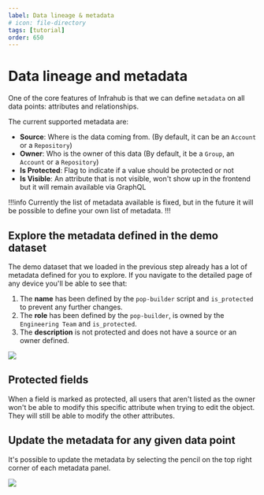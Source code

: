```yaml
---
label: Data lineage & metadata
# icon: file-directory
tags: [tutorial]
order: 650
---
```


# Data lineage and metadata

One of the core features of Infrahub is that we can define `metadata` on all data points: attributes and relationships.

The current supported metadata are:

- **Source**: Where is the data coming from. (By default, it can be an `Account` or a `Repository`)
- **Owner**: Who is the owner of this data (By default, it be a `Group`, an `Account` or a `Repository`)
- **Is Protected**: Flag to indicate if a value should be protected or not
- **Is Visible**: An attribute that is not visible, won't show up in the frontend but it will remain available via GraphQL

!!!info
Currently the list of metadata available is fixed, but in the future it will be possible to define your own list of metadata.
!!!

## Explore the metadata defined in the demo dataset

The demo dataset that we loaded in the previous step already has a lot of metadata defined for you to explore.
If you navigate to the detailed page of any device you'll be able to see that:

1. The **name** has been defined by the `pop-builder` script and `is_protected` to prevent any further changes.
2. The **role** has been defined by the `pop-builder`, is owned by the `Engineering Team` and `is_protected`.
3. The **description** is not protected and does not have a source or an owner defined.

![](../../media/tutorial_4_metadata.png)

## Protected fields

When a field is marked as protected, all users that aren't listed as the owner won't be able to modify this specific attribute when trying to edit the object. They will still be able to modify the other attributes.

## Update the metadata for any given data point

It's possible to update the metadata by selecting the pencil on the top right corner of each metadata panel.

![](../../media/tutorial_4_metadata_edit.png)
